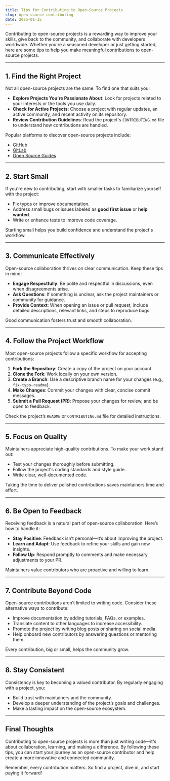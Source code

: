 ```yaml
---
title: Tips for Contributing to Open-Source Projects
slug: open-source-contributing
date: 2025-01-15
---
```


Contributing to open-source projects is a rewarding way to improve your skills, give back to the community, and collaborate with developers worldwide. Whether you're a seasoned developer or just getting started, here are some tips to help you make meaningful contributions to open-source projects.

---

## 1. Find the Right Project

Not all open-source projects are the same. To find one that suits you:
- **Explore Projects You're Passionate About**: Look for projects related to your interests or the tools you use daily.  
- **Check for Active Projects**: Choose a project with regular updates, an active community, and recent activity on its repository.  
- **Review Contribution Guidelines**: Read the project's `CONTRIBUTING.md` file to understand how contributions are handled.

Popular platforms to discover open-source projects include:
- [GitHub](https://github.com)
- [GitLab](https://gitlab.com)
- [Open Source Guides](https://opensource.guide)

---

## 2. Start Small

If you're new to contributing, start with smaller tasks to familiarize yourself with the project:
- Fix typos or improve documentation.
- Address small bugs or issues labeled as **good first issue** or **help wanted**.
- Write or enhance tests to improve code coverage.

Starting small helps you build confidence and understand the project's workflow.

---

## 3. Communicate Effectively

Open-source collaboration thrives on clear communication. Keep these tips in mind:
- **Engage Respectfully**: Be polite and respectful in discussions, even when disagreements arise.  
- **Ask Questions**: If something is unclear, ask the project maintainers or community for guidance.  
- **Provide Context**: When opening an issue or pull request, include detailed descriptions, relevant links, and steps to reproduce bugs.  

Good communication fosters trust and smooth collaboration.

---

## 4. Follow the Project Workflow

Most open-source projects follow a specific workflow for accepting contributions:
1. **Fork the Repository**: Create a copy of the project on your account.
2. **Clone the Fork**: Work locally on your own version.
3. **Create a Branch**: Use a descriptive branch name for your changes (e.g., `fix-typo-readme`).
4. **Make Changes**: Commit your changes with clear, concise commit messages.
5. **Submit a Pull Request (PR)**: Propose your changes for review, and be open to feedback.

Check the project’s `README` or `CONTRIBUTING.md` file for detailed instructions.

---

## 5. Focus on Quality

Maintainers appreciate high-quality contributions. To make your work stand out:
- Test your changes thoroughly before submitting.
- Follow the project's coding standards and style guide.
- Write clear, well-documented code.

Taking the time to deliver polished contributions saves maintainers time and effort.

---

## 6. Be Open to Feedback

Receiving feedback is a natural part of open-source collaboration. Here’s how to handle it:
- **Stay Positive**: Feedback isn’t personal—it’s about improving the project.  
- **Learn and Adapt**: Use feedback to refine your skills and gain new insights.  
- **Follow Up**: Respond promptly to comments and make necessary adjustments to your PR.  

Maintainers value contributors who are proactive and willing to learn.

---

## 7. Contribute Beyond Code

Open-source contributions aren’t limited to writing code. Consider these alternative ways to contribute:
- Improve documentation by adding tutorials, FAQs, or examples.  
- Translate content to other languages to increase accessibility.  
- Promote the project by writing blog posts or sharing on social media.  
- Help onboard new contributors by answering questions or mentoring them.

Every contribution, big or small, helps the community grow.

---

## 8. Stay Consistent

Consistency is key to becoming a valued contributor. By regularly engaging with a project, you:
- Build trust with maintainers and the community.  
- Develop a deeper understanding of the project’s goals and challenges.  
- Make a lasting impact on the open-source ecosystem.

---

## Final Thoughts

Contributing to open-source projects is more than just writing code—it's about collaboration, learning, and making a difference. By following these tips, you can start your journey as an open-source contributor and help create a more innovative and connected community.

Remember, every contribution matters. So find a project, dive in, and start paying it forward!